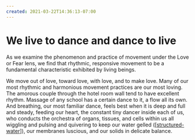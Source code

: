 ```yaml
---
created: 2021-03-22T14:36:13-07:00
---
```


# We live to dance and dance to live

As we examine the phenomenon and practice of movement under the Love or Fear lens, we find that rhythmic, responsive movement to be a fundamental characteristic exhibited by living beings.

We move out of love, toward love, with love, and to make love. Many of our most rhythmic and harmonious movement practices are our most loving. The amorous couple through the hotel room wall tend to have excellent rhythm. Massage of any school has a certain dance to it, a flow all its own. And breathing, our most familiar dance, feels best when it is deep and full and steady, feeding our heart, the constant tiny dancer inside each of us, who conducts the orchestra of organs, tissues, and cells within us all wiggling and pulsing and quivering to keep our water gelled ([[structured-water]]), our membranes luscious, and our solids in delicate balance.

[//begin]: # "Autogenerated link references for markdown compatibility"
[structured-water]: structured-water "Structured Water"
[//end]: # "Autogenerated link references"